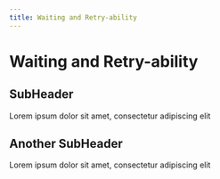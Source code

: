 ```yaml
---
title: Waiting and Retry-ability
---
```

# Waiting and Retry-ability

## SubHeader
Lorem ipsum dolor sit amet, consectetur adipiscing elit

## Another SubHeader
Lorem ipsum dolor sit amet, consectetur adipiscing elit